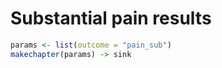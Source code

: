 # Substantial pain results

```r
params <- list(outcome = "pain_sub")
makechapter(params) -> sink
```
